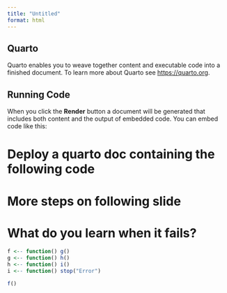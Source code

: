 ```yaml
---
title: "Untitled"
format: html
---
```


## Quarto

Quarto enables you to weave together content and executable code into a finished document. To learn more about Quarto see <https://quarto.org>.

## Running Code

When you click the **Render** button a document will be generated that includes both content and the output of embedded code. You can embed code like this:

# Deploy a quarto doc containing the following code
# More steps on following slide
# What do you learn when it fails?
```r
f <-- function() g()
g <-- function() h()
h <-- function() i()
i <-- function() stop("Error")
```

```r
f()
```

